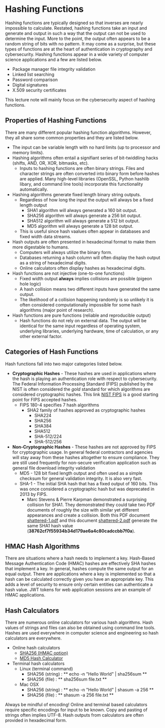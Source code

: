 # Hashing Functions

Hashing functions are typically designed so that inverses are nearly impossible to calculate. Restated, hashing functions take an input and generate and output in such a way that the output can not be used to determine the input. More to the point, the output often appears to be a random string of bits with no pattern.  It may come as a surprise, but these types of functions are at the heart of authentication in cryptography and cybersecurity.  Hashing functions appear in a wide variety of computer science applications and a few are listed below.

* Package manager file integrity validation
* Linked list searching
* Password comparison
* Digital signatures
* X.509 security certificates

This lecture note will mainly focus on the cybersecurity aspect of hashing functions.

## Properties of Hashing Functions 

There are many different popular hashing function algorithms.  However, they all share some common properties and they are listed below. 

* The input can be variable length with no hard limits (up to processor and memory limits).
* Hashing algorithms often entail a signifiant series of bit-twiddling hacks (shifts, AND, OR, XOR, bitmasks, etc).
    * Inputs to hashing functions are often binary strings. Files and character strings are often converted into binary form before hashes are applied.  Many high-level libraries (OpenSSL, Python hashlib libary, and command line tools) incorporate this functionality automatically.
* Hashing algorithms generate fixed length binary string outputs.  
    * Regardless of how long the input the output will always be a fixed length output
        * SHA1 algorithm will always generated a 160 bit output.
        * SHA256 algorithm will always generate a 256 bit output.
        * SHA512 algorithm will always generate a 512 bit output.
        * MD5 algorithm will always generate a 128 bit output.
    * This is useful since hash vaalues often appear in databases and fixed width data streams. 
* Hash outputs are often presented in hexadecimal format to make them more digestable to humans. 
    * Computers will always utilize the binary form.
    * Databases returning a hash column will often display the hash output as a string of hexadecimal digits.
    * Online calculators often display hashes as hexadecimal digits. 
* Hash functions are not injective (one-to-one functions)
    * Fixed width output **always** implies collisions are possible (pigeon hole logic)
    * A hash collision means two different inputs have generated the same output.
    * The likelihood of a collision happening randomly is so unlikely it is often considered computationally impossible for some hash algorithms (major point of research).
* Hash functions are pure functions (reliable and reproducible output)
    * Hash functions do not rely on external data.  The output will be identical for the same input regardless of operating system, underlying libraries, underlying hardware, time of calculation, or any other external factor. 

## Categories of Hash Functions 

Hash functions fall into two major categories listed below. 

* **Cryptographic Hashes** - These hashes are used in applications where the hash is playing an authentication role with respect to cybersecurity.  The Federal Information Processing Standard (FIPS) published by the NIST is often considered the *gold* standard for which algorithms are considered cryptographic hashes. This link [NIST FIPS](https://csrc.nist.gov/projects/hash-functions) is a good starting point for FIPS accepted hashes.
    * FIPS 180-4 specifies 7 hash algorithms
        * SHA2 family of hashes approved as cryptographic hashes 
            * SHA224
            * SHA256
            * SHA384
            * SHA512 
            * SHA-512/224
            * SHA-512/256
* **Non-Cryptographic Hashes** - These hashes are not approved by FIPS for cryptographic usage.  In general federal contractors and agencies will stay away from these hashes altogether to ensure compliance. They are still used frequently for non-secure verification application such as general file download integrity validation
    * MD5 - 128 bit fixed length output and often used as a simple checksum for general validation integrity.  It is also very fast.
    * SHA-1 - The initial SHA hash that has a fixed output of 160 bits.  This was once considered a cryptographic hash but was deprecated in 2013 by FIPS. 
        * Marc Stevens & Pierre Karpman demonstrated a surprising collision for SHA1. They demonstrated they could take two PDF documents of roughly the size with similar yet different appearances and create a collision.  Both this PDF document [shattered-1.pdf](https://shattered.io/static/shattered-1.pdf) and this document [shattered-2.pdf](https://shattered.io/static/shattered-2.pdf) generate the same SHA1 hash value (**38762cf7f55934b34d179ae6a4c80cadccbb7f0a**).

## HMAC Hash Algorithms 

There are situations where a hash needs to implement a key.  Hash-Based Message Authentication Code (HMAC) hashes are effectively SHA hashes that implement a key.  In general, hashes compute the same output for an equal output.  There are applications where a key is implemented so that a hash can be calculated correctly given you have an appropriate key.  This adds a level of security to ensure only certain entities can authenticate a hash value.  JWT tokens for web application sessions are an example of HMAC applications. 

## Hash Calculators 

There are numerous online calculators for various hash algorithms.  Hash values of strings and files can also be obtained using command line tools.  Hashes are used everywhere in computer science and engineering so hash calculators are everywhere.

* Online hash calculators
    * [SHA256 (HMAC option)](https://emn178.github.io/online-tools/sha256.html)
    * [MD5 Hash Calculator](https://emn178.github.io/online-tools/md5.html)
* Terminal hash calculators 
    * Linux (terminal command)
        * SHA256 (string) : ** echo -n "Hello World" | sha256sum **
        * SHA256 (file) : ** sha256sum file.txt **
    * Mac OSX
        * SHA256 (string) : ** echo -n "Hello World" | shasum -a 256 **
        * SHA256 (file) : ** shasum -a 256 file.txt **

Always be mindful of encoding!  Online and terminal based calculators require specific encodings for input to be known.  Copy and pasting of strings often implies UTF-8.  Hash outputs from calculators are often provided in hexadecimal form.

